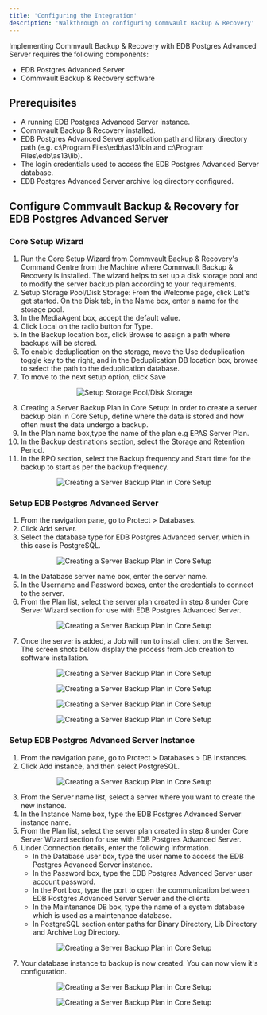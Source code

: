 ```yaml
---
title: 'Configuring the Integration'
description: 'Walkthrough on configuring Commvault Backup & Recovery'
---
```


Implementing Commvault Backup & Recovery with EDB Postgres Advanced Server requires the following components:

- EDB Postgres Advanced Server
- Commvault Backup & Recovery software

## Prerequisites

- A running EDB Postgres Advanced Server instance.
- Commvault Backup & Recovery installed.
- EDB Postgres Advanced Server application path and library directory path (e.g. c:\Program Files\edb\as13\bin and c:\Program Files\edb\as13\lib).
- The login credentials used to access the EDB Postgres Advanced Server database.
- EDB Postgres Advanced Server archive log directory configured.

## Configure Commvault Backup & Recovery for EDB Postgres Advanced Server

### Core Setup Wizard
1. Run the Core Setup Wizard from Commvault Backup & Recovery's Command Centre from the Machine where Commvault Backup & Recovery is installed. The wizard helps to set up a disk storage pool and to modify the server backup plan according to your requirements.
2. Setup Storage Pool/Disk Storage: From the Welcome page, click Let's get started. On the Disk tab, in the Name box, enter a name for the storage pool.
3. In the MediaAgent box, accept the default value.
4. Click Local on the radio button for Type.
5. In the Backup location box, click Browse to assign a path where backups will be stored.
6. To enable deduplication on the storage, move the Use deduplication toggle key to  the right, and in the Deduplication DB location box, browse to select the path to  the deduplication database.
7. To move to the next setup option, click Save

<p align="center">
  <img  alt="Setup Storage Pool/Disk Storage" src="Images/DiskStorageConf.png">
</p>

8. Creating a Server Backup Plan in Core Setup: In order to create a server backup plan in Core Setup, define where the data is stored and how often must the data undergo a backup.
9. In the Plan name box,type the name of the plan e.g EPAS Server Plan.
10. In the Backup destinations section, select the Storage and Retention Period.
11. In the RPO section, select the Backup frequency and Start time for the backup to start as per the backup frequency.

<p align="center">
  <img  alt="Creating a Server Backup Plan in Core Setup" src="Images/BackupPlanConf.png">
</p>

### Setup EDB Postgres Advanced Server
1. From the navigation pane, go to Protect > Databases.
2. Click Add server.
3. Select the database type for EDB Postgres Advanced server, which in this case is PostgreSQL.

<p align="center">
  <img  alt="Creating a Server Backup Plan in Core Setup" src="Images/ServerAdd1.png">
</p>

4. In the Database server name box, enter the server name.
5. In the Username and Password boxes, enter the credentials to connect to the server.
6. From the Plan list, select the server plan created in step 8 under Core Server Wizard section for use with EDB Postgres Advanced Server.

<p align="center">
  <img  alt="Creating a Server Backup Plan in Core Setup" src="Images/ServerAdd2.png">
</p>

7. Once the server is added, a Job will run to install client on the Server. The screen shots below display the process from Job creation to software installation.

<p align="center">
  <img  alt="Creating a Server Backup Plan in Core Setup" src="Images/ServerAdd3.png">
</p>

<p align="center">
  <img  alt="Creating a Server Backup Plan in Core Setup" src="Images/ServerAdd4.png">
</p>

<p align="center">
  <img  alt="Creating a Server Backup Plan in Core Setup" src="Images/ServerAdd5.png">
</p>

<p align="center">
  <img  alt="Creating a Server Backup Plan in Core Setup" src="Images/ServerAdd6.png">
</p>

### Setup EDB Postgres Advanced Server Instance
1. From the navigation pane, go to Protect > Databases > DB Instances.
2. Click Add instance, and then select PostgreSQL.

<p align="center">
  <img  alt="Creating a Server Backup Plan in Core Setup" src="Images/CreateInstance1.png">
</p>

3. From the Server name list, select a server where you want to create the new instance.
4. In the Instance Name box, type the EDB Postgres Advanced Server instance name.
5. From the Plan list, select the server plan created in step 8 under Core Server Wizard section for use with EDB Postgres Advanced Server.
6. Under Connection details, enter the following information.
   - In the Database user box, type the user name to access the EDB Postgres Advanced Server instance.
   - In the Password box, type the EDB Postgres Advanced Server user account password.
   - In the Port box, type the port to open the communication between EDB Postgres Advanced Server Server and the clients.
   - In the Maintenance DB box, type the name of a system database which is used as a maintenance database.
   - In PostgreSQL section enter paths for Binary Directory, Lib Directory and Archive Log Directory.

<p align="center">
  <img  alt="Creating a Server Backup Plan in Core Setup" src="Images/CreateInstance2.png">
</p>

7. Your database instance to backup is now created. You can now view it's configuration.

<p align="center">
  <img  alt="Creating a Server Backup Plan in Core Setup" src="Images/CreateInstance3.png">
</p>

<p align="center">
  <img  alt="Creating a Server Backup Plan in Core Setup" src="Images/CreateInstance4.png">
</p>